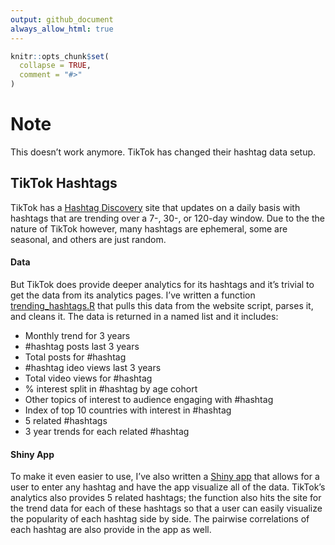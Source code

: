 ```yaml
---
output: github_document
always_allow_html: true
---
```


<!-- README.md is generated from README.Rmd. Please edit that file -->

```r
knitr::opts_chunk$set(
  collapse = TRUE,
  comment = "#>"
)
```

# Note 
This doesn't work anymore. TikTok has changed their hashtag data setup. 

## TikTok Hashtags

TikTok has a [Hashtag Discovery](https://ads.tiktok.com/business/creativecenter/inspiration/popular/hashtag/pc/en) site that updates on a daily basis with hashtags that are trending over a 7-, 30-, or 120-day window. Due to the the nature of TikTok however, many hashtags are ephemeral, some are seasonal, and others are just random. 

#### Data 
But TikTok does provide deeper analytics for its hashtags and it's trivial to get the data from its analytics pages. I've written a function [trending_hashtags.R](https://github.com/taylorgrant/scrapper/blob/main/tiktok_trends/R/trending_hashtags.R) that pulls this data from the website script, parses it, and cleans it. The data is returned in a named list and it includes: 

- Monthly trend for 3 years
- \#hashtag posts last 3 years
- Total posts for \#hashtag 
- \#hashtag ideo views last 3 years
- Total video views for \#hashtag
- % interest split in \#hashtag by age cohort
- Other topics of interest to audience engaging with \#hashtag
- Index of top 10 countries with interest in \#hashtag
- 5 related \#hashtags
- 3 year trends for each related \#hashtag

#### Shiny App
To make it even easier to use, I've also written a [Shiny app](https://github.com/taylorgrant/scrapper/blob/main/tiktok_trends/app.R) that allows for a user to enter any hashtag and have the app visualize all of the data. TikTok's analytics also provides 5 related hashtags; the function also hits the site for the trend data for each of these hashtags so that a user can easily visualize the popularity of each hashtag side by side. The pairwise correlations of each hashtag are also provide in the app as well. 



